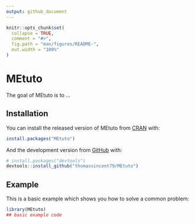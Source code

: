 ```yaml
---
output: github_document
---
```


<!-- README.md is generated from README.Rmd. Please edit that file -->

```r
knitr::opts_chunk$set(
  collapse = TRUE,
  comment = "#>",
  fig.path = "man/figures/README-",
  out.width = "100%"
)
```

# MEtuto

<!-- badges: start -->
<!-- badges: end -->

The goal of MEtuto is to ...

## Installation

You can install the released version of MEtuto from [CRAN](https://CRAN.R-project.org) with:

``` r
install.packages("MEtuto")
```

And the development version from [GitHub](https://github.com/) with:

``` r
# install.packages("devtools")
devtools::install_github("thomasvincent79/MEtuto")
```
## Example

This is a basic example which shows you how to solve a common problem:

```r
library(MEtuto)
## basic example code
```


